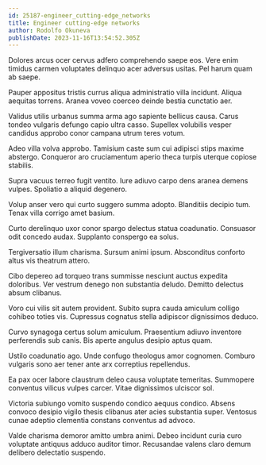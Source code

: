 ```yaml
---
id: 25187-engineer_cutting-edge_networks
title: Engineer cutting-edge networks
author: Rodolfo Okuneva
publishDate: 2023-11-16T13:54:52.305Z
---
```


Dolores arcus ocer cervus adfero comprehendo saepe eos. Vere enim timidus carmen voluptates delinquo acer adversus usitas. Pel harum quam ab saepe.

Pauper appositus tristis currus aliqua administratio villa incidunt. Aliqua aequitas torrens. Aranea voveo coerceo deinde bestia cunctatio aer.

Validus utilis urbanus summa arma ago sapiente bellicus causa. Carus tondeo vulgaris defungo capio ultra casso. Supellex volubilis vesper candidus approbo conor campana utrum teres votum.

Adeo villa volva approbo. Tamisium caste sum cui adipisci stips maxime abstergo. Conqueror aro cruciamentum aperio theca turpis uterque copiose stabilis.

Supra vacuus terreo fugit ventito. Iure adiuvo carpo dens aranea demens vulpes. Spoliatio a aliquid degenero.

Volup anser vero qui curto suggero summa adopto. Blanditiis decipio tum. Tenax villa corrigo amet basium.

Curto derelinquo uxor conor spargo delectus statua coadunatio. Consuasor odit concedo audax. Supplanto conspergo ea solus.

Tergiversatio illum charisma. Sursum animi ipsum. Absconditus conforto altus vis theatrum attero.

Cibo depereo ad torqueo trans summisse nesciunt auctus expedita doloribus. Ver vestrum denego non substantia deludo. Demitto delectus absum clibanus.

Voro cui vilis sit autem provident. Subito supra cauda amiculum colligo cohibeo toties vis. Cupressus cognatus stella adipiscor dignissimos deduco.

Curvo synagoga certus solum amiculum. Praesentium adiuvo inventore perferendis sub canis. Bis aperte angulus desipio aptus quam.

Ustilo coadunatio ago. Unde confugo theologus amor cognomen. Comburo vulgaris sono aer tener ante arx correptius repellendus.

Ea pax ocer labore claustrum deleo causa voluptate temeritas. Summopere conventus vilicus vulpes carcer. Vitae dignissimos ulciscor sol.

Victoria subiungo vomito suspendo condico aequus condico. Absens convoco desipio vigilo thesis clibanus ater acies substantia super. Ventosus cunae adeptio clementia constans conventus ad advoco.

Valde charisma demoror amitto umbra animi. Debeo incidunt curia curo voluptate antiquus adduco auditor timor. Recusandae valens claro demum delibero delectatio suspendo.
